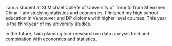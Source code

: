 I am a student at St.Michael Collefe of University of Toronto from Shenzhen, China. I am studying statistics and economics. I finished my high school education in Vancouver and DP diploma with higher level courses. This year is the third year of my university studies. 

In the future, I am planning to do research on data analysis field and combination with economics and statistics. 
